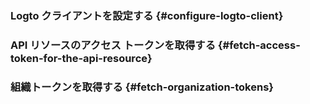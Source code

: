 

<ApiResourcesDescription />

### Logto クライアントを設定する \{#configure-logto-client}

<ConfigApiResources />

### API リソースのアクセス トークンを取得する \{#fetch-access-token-for-the-api-resource}

<FetchAccessTokenForApiResources />

### 組織トークンを取得する \{#fetch-organization-tokens}

<FetchOrganizationTokenForUser />
